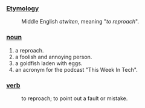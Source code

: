===[[Etymology]]===
:Middle English ''atwiten'', meaning "''to reproach''".
===[[noun]]===
#a reproach.
#a foolish and annoying person.
#a goldfish laden with eggs.
#an acronym for the podcast "This Week In Tech".
===[[verb]]===
:to reproach; to point out a fault or mistake.